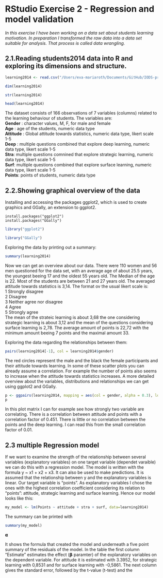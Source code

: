 # RStudio Exercise 2 - Regression and model validation

*In this exercise I have been working on a data set about students learning motivation. In preparation I transformed the raw data into a data set suitable for analysis. That process is called data wrangling.*


## 2.1.Reading students2014 data into R and exploring its dimensions and structure.

```r
learning2014 <- read.csv("/Users/eva-mariaroth/Documents/GitHub/IODS-project/learning2014.csv", header = TRUE)
```
```r
dim(learning2014)
```

```r
str(learning2014)
```
```r
head(learning2014)
```
The dataset consists of 166 observations of 7 variables (columns) related to the learning behaviour of students. The variables are:   
**Gender** : character values, M, F, for male and female  
**Age** : age of the students, numeric data type  
**Attitude** : Global attitude towards statistics, numeric data type, likert scale 1-5  
**Deep** : multiple questions combined that explore deep learning, numeric data type, likert scale 1-5  
**Stra**: multiple questions comnined that explore strategic learning, numeric data type, likert scale 1-5  
**Surf**: multiple questions combined that explore surface learning, numeric data type, likert scale 1-5  
**Points**: points of students, numeric data type  

## 2.2.Showing graphical overview of the data
  
Installing and accessing the packages ggplot2, which is used to create graphics and GGally, an extension to ggplot2.
```
install.packages("ggplot2")
install.packages("GGally")
```
```r
library("ggplot2")

library("GGally")
```
Exploring the data by printing out a summary:
```r
summary(learning2014)
```
  Now we can get an overview about our data. There were 110 women and 56 men questioned for the data set, with an average age of about 25.5 years, the youngest beeing 17 and the oldest 55 years old. The Median of the age is 22. Most of the students are between 21 and 27 years old. The averaged attitude towards statistics is 3,14. The format ov the usual likert scale is:  
1 Strongly disagree  
2 Disagree  
3 Neither agree nor disagree  
4 Agree  
5 Strongly agree  
The mean of the strateic learning is about 3,68 the one considering strategic learning is about 3,12 and the mean of the questions considering surface learning is 2,78. The average amount of points is 22,72 with the minimum amount beeing 7 points and the maximal amount 33.

Exploring the data regarding the relationships between them:
```r
pairs(learning2014[-1], col = learning2014$gender)
```
  
  The red circles represent the male and the black the female participants and their attitude towards learning. In some of these scatter plots you can already assume a correlation. For example the number of points also seems to increase when the attitude towards statistics increases. 
A more detailed overview about the variables, distributions and relationships we can get using ggplot2 and GGally.

```r
p <- ggpairs(learning2014, mapping = aes(col = gender, alpha = 0.3), lower = list(combo = wrap("facethist", bins = 20)))
p
```
  
  In this plot matrix I can for example see how strongly two variable are correlating. There is a correlation between attitude and points with a correlation factor of 0.451. There is little or no correlation between the points and the deep learning. I can read this from the small correlation factor of 0.01.


## 2.3 multiple Regression model
  If we want to examine the strength of the relationship between several variables (explanatory variables) on one target variable (dependet varaible) we can do this with a regression model. The model is written with the formula y ~ x1 + x2 + x3. It can also be used to make predictions. It is assumed that the relationship between y and the explanatory variables is linear.
  Our target variable is "points". As explanatory variables I chose the ones with the highest correlation coefficient considering its relation to "points": attitude, strategic learning and surface learning.
  Hence our model looks like this:
  
```r
my_model <- lm(Points ~ attitude + stra + surf, data=learning2014)
```

The summary can be printed with

```r
summary(my_model)
```
𝝰

It shows the formula that created the model and underneath a five point summary of the residuals of the model.
In the table the first column "Estimate" estimates the effect (𝝱 paramter) of the explanatory variables on the dependent variable. For attitude it is estimated with 3.3952, for strategic learning with 0,8531 and for surface learning with -0,5861. The next column gives the standard error, followed by the t-value (t-test) and the

